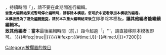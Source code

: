 {{mbox
| type  = notice
| image = [[File:Ambox clock.svg|50px]]
| text = '''本{{NS}}{{#if:{{{m|}}}|{{{m}}}正進行重大修改|正進行重大修改}}，持續時間「{{{1|2小時}}}」，請不要在此期間進行編輯。'''<br><span style="font-size: smaller;">當重大編輯結束或暫時停止編輯時，請移除本模板。您可於{{Fullurl|1={{NAMESPACE}}:{{PAGENAME}}|2=action=history|3=編輯歷史}}中查看添加本模板的編者。<br>本模板是為了避免[[Help:編輯衝突|編輯衝突]]，請於本次重大編輯結束後'''立即移除本模板'''，讓其他編者能繼續編輯本{{NS}}。<br>致其他編者：當本{{NS}}'''最後編輯時間（{{TimeSinceLastEdit}}前，{{purge|-{zh-cn:刷新; zh-tw:重新整理}-}}）距今超逾「{{{1|2小時}}}」'''，請直接移除本模板即可。</span>
}}<includeonly>{{#ifeq:{{{nocat|}}}|true||{{{category|{{#switch:{{NAMESPACE}}|{{ns:2}}|{{ns:3}}=<!-- no category for user/talk pages-->|#default=[[Category:正在编辑的条目|{{CURRENTTIMESTAMP}}]]}}}}}}}{{#ifexpr:{{#time:U}}-{{#time:U|{{REVISIONTIMESTAMP}}}}>7200|[[Category:被擱置的條目]]}}</includeonly><noinclude>
{{模板文件}}</noinclude>
